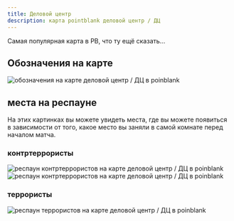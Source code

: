 ```yaml
---
title: Деловой центр
description: карта pointblank деловой центр / ДЦ
---
```


Самая популярная карта в PB, что ту ещё сказать...

## Обозначения на карте

<Image src={map} alt="обозначения на карте деловой центр / ДЦ в poinblank" />

## места на респауне

На этих картинках вы можете увидеть места, где вы можете появиться в зависимости от того, какое место вы заняли в самой комнате перед началом матча.

### контртеррористы

<Image src={ctRespStartPosFirst} alt="респаун контртеррористов на карте деловой центр / ДЦ в poinblank" />
<Image src={ctRespStartPosSecond} alt="респаун контртеррористов на карте деловой центр / ДЦ в poinblank" />

### террористы

<Image src={tRespStartPos} alt="респаун террористов на карте деловой центр / ДЦ в poinblank" />


